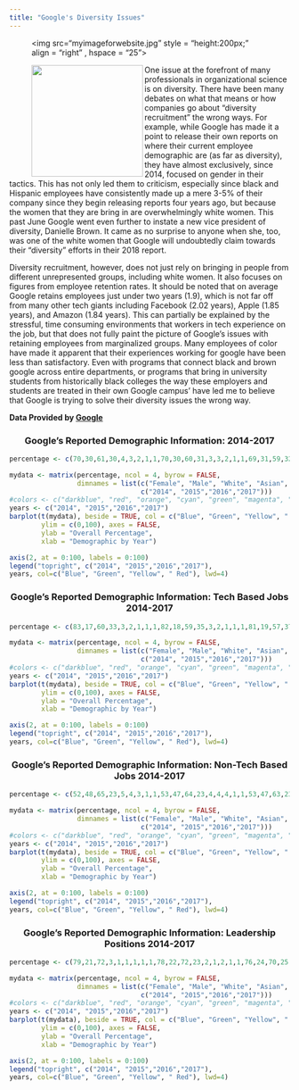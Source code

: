 ```yaml
---
title: "Google's Diversity Issues"
---
```

<figure>
<img src="myimageforwebsite.jpg"
style = "height:200px;"
align = "right" , hspace = "25">
</figure>


<figure>
<img src="Googlepic.png"
style = "height:200px;"
align = "left" >
</figure>

One issue at the forefront of many professionals in organizational science is on diversity. There have been many debates on what that means or how companies go about “diversity recruitment” the wrong ways. For example, while Google has made it a point to release their own reports on where their current employee demographic are (as far as diversity), they have almost exclusively, since 2014, focused on gender in their tactics. This has not only led them to criticism, especially since black and Hispanic employees have consistently made up a mere 3-5% of their company since they begin releasing reports four years ago, but because the women that they are bring in are overwhelmingly white women. This past June Google went even further to instate a new vice president of diversity, Danielle Brown. It came as no surprise to anyone when she, too, was one of the white women that Google will undoubtedly claim towards their “diversity” efforts in their 2018 report. 

Diversity recruitment, however, does not just rely on bringing in people from different unrepresented groups, including white women. It also focuses on figures from employee retention rates. It should be noted that on average Google retains employees just under two years (1.9), which is not far off from many other tech giants including Facebook (2.02 years), Apple (1.85 years), and Amazon (1.84 years). This can partially be explained by the stressful, time consuming environments that workers in tech experience on the job, but that does not fully paint the picture of Google’s issues with retaining employees from marginalized groups. Many employees of color have made it apparent that their experiences working for google have been less than satisfactory. Even with programs that connect black and brown google across entire departments, or programs that bring in university students from historically black colleges the way these employers and students are treated in their own Google campus’ have led me to believe that Google is trying to solve their diversity issues the wrong way. 

**Data Provided by [Google](https://diversity.google/commitments/)**

<center> <h3>Google's Reported Demographic Information: 2014-2017</h3> </center>
```r
percentage <- c(70,30,61,30,4,3,2,1,1,70,30,60,31,3,3,2,1,1,69,31,59,32,3,3,2,1,1,69,31,56,35,4,4,2,1,1 )

mydata <- matrix(percentage, ncol = 4, byrow = FALSE,
                 dimnames = list(c("Female", "Male", "White", "Asian", "Mixed Race", "Hispanic", "Black", "Native American", "Pacific Islander"), 
                                 c("2014", "2015","2016","2017")))
#colors <- c("darkblue", "red", "orange", "cyan", "green", "magenta", "blue", "black", "pink")
years <- c("2014", "2015","2016","2017")
barplot(t(mydata), beside = TRUE, col = c("Blue", "Green", "Yellow", " Red"), 
        ylim = c(0,100), axes = FALSE,
        ylab = "Overall Percentage",
        xlab = "Demographic by Year")

axis(2, at = 0:100, labels = 0:100)
legend("topright", c("2014", "2015","2016","2017"),
years, col=c("Blue", "Green", "Yellow", " Red"), lwd=4)
```
<center> <h3>Google's Reported Demographic Information: Tech Based Jobs 2014-2017</h3> </center>
```r
percentage <- c(83,17,60,33,3,2,1,1,1,82,18,59,35,3,2,1,1,1,81,19,57,37,3,3,1,1,1,80,20,53,39,3,3,1,1,1)

mydata <- matrix(percentage, ncol = 4, byrow = FALSE,
                 dimnames = list(c("Female", "Male", "White", "Asian", "Mixed Race", "Hispanic", "Black", "Native American", "Pacific Islander"), 
                                 c("2014", "2015","2016","2017")))
#colors <- c("darkblue", "red", "orange", "cyan", "green", "magenta", "blue", "black", "pink")
years <- c("2014", "2015","2016","2017")
barplot(t(mydata), beside = TRUE, col = c("Blue", "Green", "Yellow", " Red"), 
        ylim = c(0,100), axes = FALSE,
        ylab = "Overall Percentage",
        xlab = "Demographic by Year")

axis(2, at = 0:100, labels = 0:100)
legend("topright", c("2014", "2015","2016","2017"),
years, col=c("Blue", "Green", "Yellow", " Red"), lwd=4)
```


<center> <h3>Google's Reported Demographic Information: Non-Tech Based Jobs 2014-2017</h3> </center>
```r
percentage <- c(52,48,65,23,5,4,3,1,1,53,47,64,23,4,4,4,1,1,53,47,63,23,4,5,4,1,1,52,48,61,23,5,5,5,1,1)

mydata <- matrix(percentage, ncol = 4, byrow = FALSE,
                 dimnames = list(c("Female", "Male", "White", "Asian", "Mixed Race", "Hispanic", "Black", "Native American", "Pacific Islander"), 
                                 c("2014", "2015","2016","2017")))
#colors <- c("darkblue", "red", "orange", "cyan", "green", "magenta", "blue", "black", "pink")
years <- c("2014", "2015","2016","2017")
barplot(t(mydata), beside = TRUE, col = c("Blue", "Green", "Yellow", " Red"), 
        ylim = c(0,100), axes = FALSE,
        ylab = "Overall Percentage",
        xlab = "Demographic by Year")

axis(2, at = 0:100, labels = 0:100)
legend("topright", c("2014", "2015","2016","2017"),
years, col=c("Blue", "Green", "Yellow", " Red"), lwd=4)
```



<center> <h3>Google's Reported Demographic Information: Leadership Positions 2014-2017</h3> </center>
```r
percentage <- c(79,21,72,3,1,1,1,1,1,78,22,72,23,2,1,2,1,1,76,24,70,25,2,1,2,1,1,75,25,68,27,2,2,2,1,1)

mydata <- matrix(percentage, ncol = 4, byrow = FALSE,
                 dimnames = list(c("Female", "Male", "White", "Asian", "Mixed Race", "Hispanic", "Black", "Native American", "Pacific Islander"), 
                                 c("2014", "2015","2016","2017")))
#colors <- c("darkblue", "red", "orange", "cyan", "green", "magenta", "blue", "black", "pink")
years <- c("2014", "2015","2016","2017")
barplot(t(mydata), beside = TRUE, col = c("Blue", "Green", "Yellow", " Red"), 
        ylim = c(0,100), axes = FALSE,
        ylab = "Overall Percentage",
        xlab = "Demographic by Year")

axis(2, at = 0:100, labels = 0:100)
legend("topright", c("2014", "2015","2016","2017"),
years, col=c("Blue", "Green", "Yellow", " Red"), lwd=4)
```
